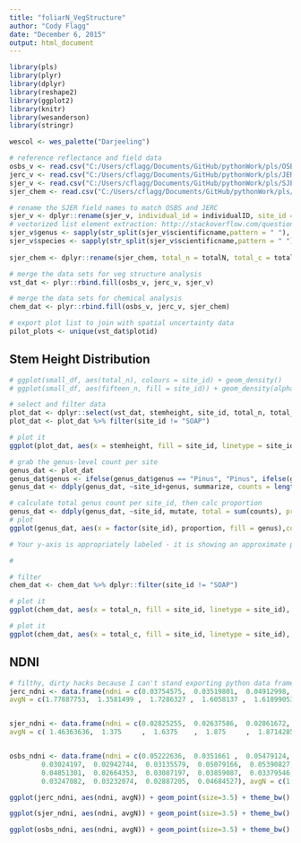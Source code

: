 ```yaml
---
title: "foliarN_VegStructure"
author: "Cody Flagg"
date: "December 6, 2015"
output: html_document
---
```



```r
library(pls)
library(plyr)
library(dplyr)
library(reshape2)
library(ggplot2)
library(knitr)
library(wesanderson)
library(stringr)

wescol <- wes_palette("Darjeeling")

# reference reflectance and field data
osbs_v <- read.csv("C:/Users/cflagg/Documents/GitHub/pythonWork/pls/OSBS_2014_foliarChem_vegStr.csv")
jerc_v <- read.csv("C:/Users/cflagg/Documents/GitHub/pythonWork/pls/JERC_2014_foliarChem_vegStr.csv")
sjer_v <- read.csv("C:/Users/cflagg/Documents/GitHub/pythonWork/pls/SJER_2013_vegStr.csv")
sjer_chem <- read.csv("C:/Users/cflagg/Documents/GitHub/pythonWork/pls/SJER_2013_foliarChem.csv")

# rename the SJER field names to match OSBS and JERC  
sjer_v <- dplyr::rename(sjer_v, individual_id = individualID, site_id = siteid)
# vectorized list element extraction: http://stackoverflow.com/questions/2803460/how-to-get-the-second-sub-element-of-every-element-in-a-list-in-r
sjer_v$genus <- sapply(str_split(sjer_v$scientificname,pattern = " "), "[[", 1)
sjer_v$species <- sapply(str_split(sjer_v$scientificname,pattern = " "), "[[", 2)
  
sjer_chem <- dplyr::rename(sjer_chem, total_n = totalN, total_c = totalC, individual_id = individualID)

# merge the data sets for veg structure analysis
vst_dat <- plyr::rbind.fill(osbs_v, jerc_v, sjer_v)

# merge the data sets for chemical analysis
chem_dat <- plyr::rbind.fill(osbs_v, jerc_v, sjer_chem)

# export plot list to join with spatial uncertainty data
pilot_plots <- unique(vst_dat$plotid)

```

## Stem Height Distribution

```r
# ggplot(small_df, aes(total_n), colours = site_id) + geom_density() 
# ggplot(small_df, aes(fifteen_n, fill = site_id)) + geom_density(alpha = 0.2) + theme_bw() + xlab("% Nitrogen")+ ylab("Density")

# select and filter data
plot_dat <- dplyr::select(vst_dat, stemheight, site_id, total_n, total_c, mass_per_area, fifteen_n, thirteen_c, individual_id, taxonid, genus, species)
plot_dat <- plot_dat %>% filter(site_id != "SOAP")

# plot it
ggplot(plot_dat, aes(x = stemheight, fill = site_id, linetype = site_id), colors = wes_col) + geom_density(aes(y=..scaled..),alpha=0.4, size=1.2) + theme_bw() + xlab("Stem Height (m)") + ylab("Density")+ ggtitle("Stem Height by Site")
```


```r
# grab the genus-level count per site
genus_dat <- plot_dat
genus_dat$genus <- ifelse(genus_dat$genus == "Pinus", "Pinus", ifelse(genus_dat$genus == "Quercus", "Quercus", "Other"))
genus_dat <- ddply(genus_dat, ~site_id+genus, summarize, counts = length(species))

# calculate total genus count per site_id, then calc proportion
genus_dat <- ddply(genus_dat, ~site_id, mutate, total = sum(counts), proportion = counts/total)
# plot
ggplot(genus_dat, aes(x = factor(site_id), proportion, fill = genus),colors = wes_col) + geom_bar(stat="identity") + xlab("Site") + ylab("Proportion of Foliar Samples") + ggtitle("Foliar Samples by Plant Genus") + theme_bw()
```

```r
# Your y-axis is appropriately labeled - it is showing an approximate probability density curve for these data. A density curve can take on point values greater than one, but must be non-negative everywhere and the integral of the whole curve must be equal to one. Check out the Wikipedia article on probability density functions. If you need the y-axis to be less than one, try a histogram with geom_hist(). 

# 

# filter
chem_dat <- chem_dat %>% dplyr::filter(site_id != "SOAP")

# plot it
ggplot(chem_dat, aes(x = total_n, fill = site_id, linetype = site_id), colors = wes_col) + geom_density(aes(y = ..scaled..),alpha=0.4, size=1.2) + theme_bw() + xlab("% Nitrogen") + ylab("Probability Density (scaled to 1)") + ggtitle("Nitrogen Content by Site") 
```

```r

# plot it
ggplot(chem_dat, aes(x = total_c, fill = site_id, linetype = site_id), colors = wes_col) + geom_density(alpha=0.4, size=1.2) + theme_bw() + xlab("% Carbon") + ylab("Probability Density (scaled to 1)") + ggtitle("Carbon Content by Site")
```

## NDNI

```r
# filthy, dirty hacks because I can't stand exporting python data frames
jerc_ndni <- data.frame(ndni = c(0.03754575,  0.03519801,  0.04912998,  0.03887176,  0.03253981, 0.0326455 ,  0.03581944,  0.03742074,  0.03499109,  0.0376712 ,0.03721697,  0.0323614 ,  0.04175081,  0.03785565,  0.03803404,0.04341954,  0.04212729),
avgN = c(1.77887753,  1.3581499 ,  1.7286327 ,  1.6058137 ,  1.61899053,1.4614277 ,  1.6298325 ,  1.55414365,  1.52968035,  1.28296597,1.6493719 ,  2.1887554 ,  1.71025765,  1.33459525,  1.33841715,1.5472149 ,  1.4920822))


sjer_ndni <- data.frame(ndni = c(0.02825255,  0.02637586,  0.02861672,  0.02626527,  0.02781514,0.02918678,  0.02768804,  0.02524401,  0.03097983,  0.02594361,0.02964788,  0.02690855,  0.02810072,  0.02827542,  0.02695483),
avgN = c( 1.46363636,  1.375     ,  1.6375    ,  1.875     ,  1.87142857,1.32      ,  1.2125    ,  1.33333333,  1.4       ,  1.9       , 1.38      ,  1.6       ,  1.51666667,  1.24      ,  2.2))


osbs_ndni <- data.frame(ndni = c(0.05222636,  0.0351661 ,  0.05479124,  0.02884115,  0.03701876,
        0.03024197,  0.02942744,  0.03135579,  0.05079166,  0.05390827,
        0.04851301,  0.02664353,  0.03087197,  0.03859087,  0.03379546,
        0.03247082,  0.03232074,  0.02887205,  0.04684527), avgN = c(1.8511326 ,  0.7318521 ,  1.31530557,  1.05164845,  1.68218235,1.0794374 ,  1.1535965 ,  0.6706812 ,  2.107867  ,  1.532048  ,1.10755733,  1.32534795,  1.92002763,  1.5034832 ,  0.6828276 ,0.8406297 ,  0.96103   ,  0.8184837 ,  0.9669018 ))

ggplot(jerc_ndni, aes(ndni, avgN)) + geom_point(size=3.5) + theme_bw() + stat_smooth(method = "lm", size =2, alpha = 0.3) + annotate("text", x = c(0.045, 0.045), y = c(2,1.9), label = c("R2 = 0.0", "p = 0.85"), size = 12) + xlab("Average NDNI per plot") + ylab("Average %N per plot") + ggtitle("NDNI vs. Foliar N: JERC")
```

```r
ggplot(sjer_ndni, aes(ndni, avgN)) + geom_point(size=3.5) + theme_bw() + stat_smooth(method = "lm", size =2, alpha = 0.3) + annotate("text", x = c(0.03, 0.03), y = c(2,1.9), label = c("R2 = 0.12","p = 0.21"), size = 12) + xlab("Average NDNI per plot") + ylab("Average %N per plot") + ggtitle("NDNI vs. Foliar N: SJER")

```

```r
ggplot(osbs_ndni, aes(ndni, avgN)) + geom_point(size=3.5) + theme_bw() + stat_smooth(method = "lm", size =2, alpha = 0.3) + annotate("text", x = c(0.045,0.045), y = c(1.8,1.70), label = c("R2 = 0.21", "p = 0.05"), size = 12) + xlab("Average NDNI per plot") + ylab("Average %N per plot") + ggtitle("NDNI vs. Foliar N: OSBS")

```




